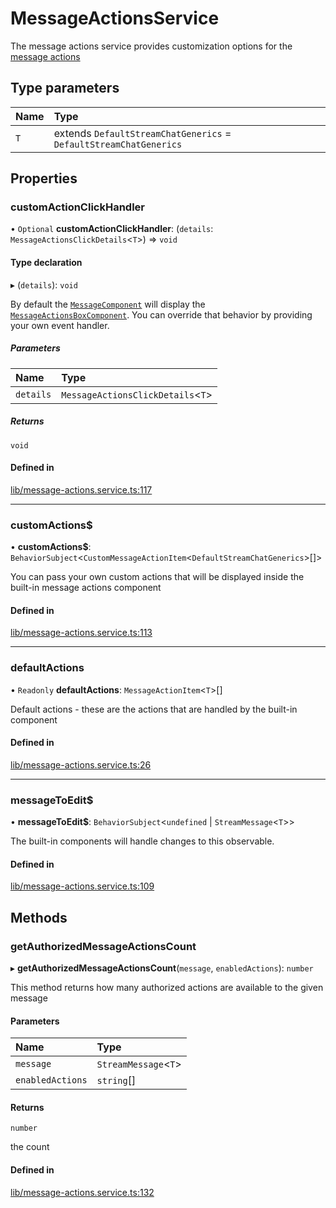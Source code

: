 # MessageActionsService

The message actions service provides customization options for the [message actions](../../components/MessageActionsBoxComponent)

## Type parameters

| Name | Type |
| :------ | :------ |
| `T` | extends `DefaultStreamChatGenerics` = `DefaultStreamChatGenerics` |

## Properties

### customActionClickHandler

• `Optional` **customActionClickHandler**: (`details`: `MessageActionsClickDetails`<`T`\>) => `void`

#### Type declaration

▸ (`details`): `void`

By default the [`MessageComponent`](../../components/MessageComponent) will display the [`MessageActionsBoxComponent`](../../components/MessageActionsBoxComponent). You can override that behavior by providing your own event handler.

##### Parameters

| Name | Type |
| :------ | :------ |
| `details` | `MessageActionsClickDetails`<`T`\> |

##### Returns

`void`

#### Defined in

[lib/message-actions.service.ts:117](https://github.com/GetStream/stream-chat-angular/blob/db950dc/projects/stream-chat-angular/src/lib/message-actions.service.ts#L117)

___

### customActions$

• **customActions$**: `BehaviorSubject`<`CustomMessageActionItem`<`DefaultStreamChatGenerics`\>[]\>

You can pass your own custom actions that will be displayed inside the built-in message actions component

#### Defined in

[lib/message-actions.service.ts:113](https://github.com/GetStream/stream-chat-angular/blob/db950dc/projects/stream-chat-angular/src/lib/message-actions.service.ts#L113)

___

### defaultActions

• `Readonly` **defaultActions**: `MessageActionItem`<`T`\>[]

Default actions - these are the actions that are handled by the built-in component

#### Defined in

[lib/message-actions.service.ts:26](https://github.com/GetStream/stream-chat-angular/blob/db950dc/projects/stream-chat-angular/src/lib/message-actions.service.ts#L26)

___

### messageToEdit$

• **messageToEdit$**: `BehaviorSubject`<`undefined` \| `StreamMessage`<`T`\>\>

The built-in components will handle changes to this observable.

#### Defined in

[lib/message-actions.service.ts:109](https://github.com/GetStream/stream-chat-angular/blob/db950dc/projects/stream-chat-angular/src/lib/message-actions.service.ts#L109)

## Methods

### getAuthorizedMessageActionsCount

▸ **getAuthorizedMessageActionsCount**(`message`, `enabledActions`): `number`

This method returns how many authorized actions are available to the given message

#### Parameters

| Name | Type |
| :------ | :------ |
| `message` | `StreamMessage`<`T`\> |
| `enabledActions` | `string`[] |

#### Returns

`number`

the count

#### Defined in

[lib/message-actions.service.ts:132](https://github.com/GetStream/stream-chat-angular/blob/db950dc/projects/stream-chat-angular/src/lib/message-actions.service.ts#L132)
